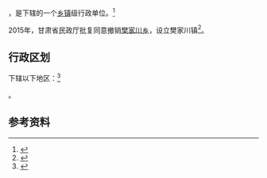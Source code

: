 {{中国乡级行政区|62/10/22/203/000}}

'''{{PAGENAMEBASE}}'''，是{{PRC admin/fullname|62/10/22/203/000|3}}下辖的一个[[乡镇|乡镇]]级行政单位。<ref>{{PRC admin/ref sgc|{{PRC admin/parent|62/10/22/203/000}}}}</ref>

2015年，甘肃省民政厅批复同意撤销[[樊家川乡|樊家川乡]]，设立樊家川镇<ref>{{Cite web |url=http://gansu.gscn.com.cn/system/2016/01/06/011230305.shtml |title=甘肃省民政厅关于庆阳市庆城县桐川乡等12个乡撤乡改镇的批复（甘民复〔2015〕155号） |access-date=2017-09-17 |archive-url=https://web.archive.org/web/20170917171432/http://gansu.gscn.com.cn/system/2016/01/06/011230305.shtml |archive-date=2017-09-17 |dead-url=yes }}</ref>。

== 行政区划 ==

{{PAGENAMEBASE}}下辖以下地区：<ref>{{PRC admin/ref sgc|62/10/22/203/000}}</ref>

{{PRC admin/children|62/10/22/203/000}}。

== 参考资料 ==

{{reflist}}

{{行政区划小作品}}
{{PRC admin/navcat|62/10/22/203/000}}